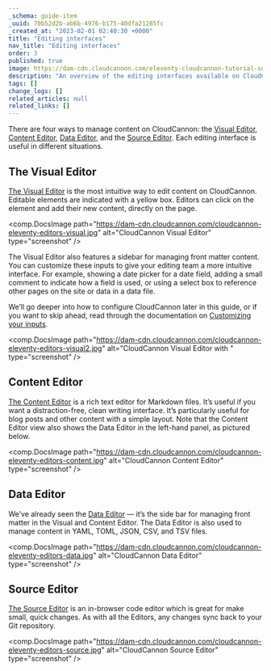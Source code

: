 ```yaml
---
_schema: guide-item
_uuid: 70b52d2b-ab6b-4976-b175-40dfa21285fc
_created_at: "2023-02-01 02:40:30 +0000"
title: "Editing interfaces"
nav_title: "Editing interfaces"
order: 3
published: true
image: https://dam-cdn.cloudcannon.com/eleventy-cloudcannon-tutorial-social.png
description: "An overview of the editing interfaces available on CloudCannon."
tags: []
change_logs: []
related_articles: null
related_links: []
---
```


There are four ways to manage content on CloudCannon: the [Visual
Editor](/documentation/articles/introducing-the-visual-editor/), [Content
Editor](/documentation/articles/introducing-the-content-editor/), [Data
Editor](/documentation/articles/introducing-the-data-editor/), and the [Source
Editor](/documentation/articles/introducing-the-source-editor/). Each editing interface is useful in
different situations.

## The Visual Editor

[The Visual
Editor](/documentation/articles/introducing-the-visual-editor/) is the most intuitive way to edit content
on CloudCannon. Editable elements are indicated with a yellow box. Editors
can click on the element and add their new content, directly on the page.

<comp.DocsImage path="https://dam-cdn.cloudcannon.com/cloudcannon-eleventy-editors-visual.jpg" alt="CloudCannon Visual Editor" type="screenshot" />

The Visual Editor also features a sidebar for managing front matter
content. You can customize these inputs to give your editing team a more
intuitive interface. For example, showing a date picker for a date field,
adding a small comment to indicate how a field is used, or using a select
box to reference other pages on the site or data in a data file.

We’ll go deeper into how to configure CloudCannon later in this guide, or
if you want to skip ahead, read through the documentation on [Customizing
your
inputs](/documentation/articles/how-to-choose-what-input-is-used-in-the-data-editor/).

<comp.DocsImage path="https://dam-cdn.cloudcannon.com/cloudcannon-eleventy-editors-visual2.jpg" alt="CloudCannon Visual Editor with " type="screenshot" />

## Content Editor

[The Content
Editor](/documentation/articles/introducing-the-content-editor/) is a rich text editor for Markdown files.
It’s useful if you want a distraction-free, clean writing interface. It’s
particularly useful for blog posts and other content with a simple layout.
Note that the Content Editor view also shows the Data Editor in the
left-hand panel, as pictured below.

<comp.DocsImage path="https://dam-cdn.cloudcannon.com/cloudcannon-eleventy-editors-content.jpg" alt="CloudCannon Content Editor" type="screenshot" />

## Data Editor

We’ve already seen the [Data
Editor](/documentation/articles/introducing-the-data-editor/) — it’s the side bar for managing front
matter in the Visual and Content Editor. The Data Editor is also used to
manage content in YAML, TOML, JSON, CSV, and TSV files.

<comp.DocsImage path="https://dam-cdn.cloudcannon.com/cloudcannon-eleventy-editors-data.jpg" alt="CloudCannon Data Editor" type="screenshot" />

## Source Editor

[The Source
Editor](/documentation/articles/introducing-the-source-editor/) is an in-browser code editor which is
great for make small, quick changes. As with all the Editors, any changes
sync back to your Git repository.

<comp.DocsImage path="https://dam-cdn.cloudcannon.com/cloudcannon-eleventy-editors-source.jpg" alt="CloudCannon Source Editor" type="screenshot" />